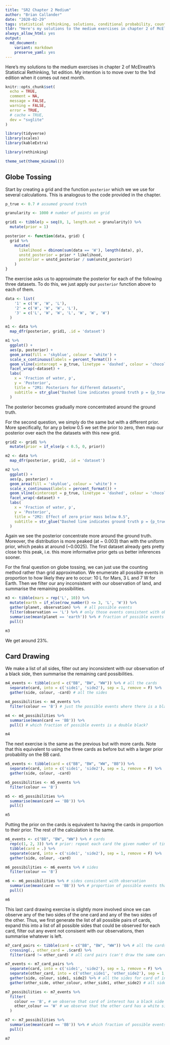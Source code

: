 ```yaml
---
title: "SR2 Chapter 2 Medium"
author: "Brian Callander"
date: "2020-02-29"
tags: statistical rethinking, solutions, conditional probability, counting, grid approximation
tldr: "Here's my solutions to the medium exercises in chapter 2 of McElreath's Statistical Rethinking, 1st edition."
always_allow_html: yes
output: 
  md_document:
    variant: markdown
    preserve_yaml: yes
---
```


Here's my solutions to the medium exercises in chapter 2 of McElreath's Statistical Rethinking, 1st edition. My intention is to move over to the 1nd edition when it comes out next month.

<!--more-->

<div>
  $\DeclareMathOperator{\dbinomial}{Binomial}
   \DeclareMathOperator{\dbernoulli}{Bernoulli}
   \DeclareMathOperator{\dpoisson}{Poisson}
   \DeclareMathOperator{\dnormal}{Normal}
   \DeclareMathOperator{\dt}{t}
   \DeclareMathOperator{\dcauchy}{Cauchy}
   \DeclareMathOperator{\dexponential}{Exp}
   \DeclareMathOperator{\duniform}{Uniform}
   \DeclareMathOperator{\dgamma}{Gamma}
   \DeclareMathOperator{\dinvpamma}{Invpamma}
   \DeclareMathOperator{\invlogit}{InvLogit}
   \DeclareMathOperator{\logit}{Logit}
   \DeclareMathOperator{\ddirichlet}{Dirichlet}
   \DeclareMathOperator{\dbeta}{Beta}$
</div>

```r
knitr::opts_chunk$set(
  echo = TRUE,
  comment = NA,
  message = FALSE,
  warning = FALSE,
  error = TRUE,
  # cache = TRUE,
  dev = "svglite"
)

library(tidyverse)
library(scales)
library(kableExtra)

library(rethinking)

theme_set(theme_minimal())

```

## Globe Tossing

Start by creating a grid and the function `posterior` which we we use for several calculations. This is analogous to the code provided in the chapter.

```r
p_true <- 0.7 # assumed ground truth

granularity <- 1000 # number of points on grid

grid1 <- tibble(p = seq(0, 1, length.out = granularity)) %>% 
  mutate(prior = 1)

posterior <- function(data, grid) {
  grid %>% 
    mutate(
      likelihood = dbinom(sum(data == 'W'), length(data), p),
      unstd_posterior = prior * likelihood,
      posterior = unstd_posterior / sum(unstd_posterior)
    )
}
```

The exercise asks us to approximate the posterior for each of the following three datasets. To do this, we just apply our `posterior` function above to each of them.

```r
data <- list(
    '1' = c('W', 'W', 'L'),
    '2' = c('W', 'W', 'W', 'L'),
    '3' = c('L', 'W', 'W', 'L', 'W', 'W', 'W')
  ) 

m1 <- data %>% 
  map_dfr(posterior, grid1, .id = 'dataset')
```


```r
m1 %>% 
  ggplot() + 
  aes(p, posterior) + 
  geom_area(fill = 'skyblue', colour = 'white') +
  scale_x_continuous(labels = percent_format()) +
  geom_vline(xintercept = p_true, linetype = 'dashed', colour = 'chocolate') +
  facet_wrap(~dataset) +
  labs(
    x = 'Fraction of water, p',
    y = 'Posterior',
    title = "2M1: Posteriors for different datasets",
    subtitle = str_glue("Dashed line indicates ground truth p = {p_true}")
  )
```

The posterior becomes gradually more concentrated around the ground truth.

For the second question, we simply do the same but with a different prior. More specifically, for any p below 0.5 we set the prior to zero, then map our posterior over each the the datasets with this new grid.


```r
grid2 <- grid1 %>% 
  mutate(prior = if_else(p < 0.5, 0, prior))

m2 <- data %>% 
  map_dfr(posterior, grid2, .id = 'dataset')
```


```r
m2 %>% 
  ggplot() + 
  aes(p, posterior) + 
  geom_area(fill = 'skyblue', colour = 'white') +
  scale_x_continuous(labels = percent_format()) +
  geom_vline(xintercept = p_true, linetype = 'dashed', colour = 'chocolate') +
  facet_wrap(~dataset) +
  labs(
    x = 'Fraction of water, p',
    y = 'Posterior',
    title = "2M2: Effect of zero prior mass below 0.5",
    subtitle = str_glue("Dashed line indicates ground truth p = {p_true}")
  )
```

Again we see the posterior concentrate more around the ground truth. Moreover, the distribution is more peaked (at ~ 0.003) than with the uniform prior, which peaks at around (~0.0025). The first dataset already gets pretty close to this peak, i.e. this more informative prior gets us better inferences sooner.

For the final question on globe tossing, we can just use the counting method rather than grid approximation. We enumerate all possible events in proportion to how likely they are to occur: 10 L for Mars, 3 L and 7 W for Earth. Then we filter our any inconsistent with our observation of land, and summarise the remaining possibilities.

```r
m3 <- tibble(mars = rep('L', 10)) %>% 
  mutate(earth = if_else(row_number() <= 3, 'L', 'W')) %>% 
  gather(planet, observation) %>%  # all possible events
  filter(observation == 'L') %>% # only those events consistent with observation
  summarise(mean(planet == 'earth')) %>% # fraction of possible events that are earth
  pull()

m3
```

We get around 23%.

## Card Drawing

We make a list of all sides, filter out any inconsistent with our observation of a black side, then summarise the remaining card possibilities.

```r
m4_events <- tibble(card = c("BB", "BW", "WW")) %>% # all the cards
  separate(card, into = c('side1', 'side2'), sep = 1, remove = F) %>% 
  gather(side, colour, -card) # all the sides

m4_possibilities <- m4_events %>%  
  filter(colour == 'B') # just the possible events where there is a black side

m4 <- m4_possibilities %>%  
  summarise(mean(card == 'BB')) %>% 
  pull() # which fraction of possible events is a double black?

m4
```

The next exercise is the same as the previous but with more cards. Note that this equivalent to using the three cards as before but with a larger prior probability on the BB card.

```r
m5_events <- tibble(card = c("BB", "BW", "WW", "BB")) %>% 
  separate(card, into = c('side1', 'side2'), sep = 1, remove = F) %>% 
  gather(side, colour, -card) 

m5_possibilities <- m5_events %>% 
  filter(colour == 'B') 

m5 <- m5_possibilities %>% 
  summarise(mean(card == 'BB')) %>% 
  pull()

m5
```

Putting the prior on the cards is equivalent to having the cards in proportion to their prior. The rest of the calculation is the same.

```r
m6_events <- c("BB", "BW", "WW") %>% # cards
  rep(c(1, 2, 3)) %>% # prior: repeat each card the given number of times
  tibble(card = .) %>% 
  separate(card, into = c('side1', 'side2'), sep = 1, remove = F) %>%
  gather(side, colour, -card) 

m6_possibilities <- m6_events %>% # sides
  filter(colour == 'B') 

m6 <- m6_possibilities %>% # sides consistent with observation
  summarise(mean(card == 'BB')) %>% # proportion of possible events that are BB
  pull()

m6
```

This last card drawing exercise is slightly more involved since we can observe any of the two sides of the one card and any of the two sides of the other. Thus, we first generate the list of all possible pairs of cards, expand this into a list of all possible sides that could be observed for each card, filter out any event not consisent with our observations, then summarise whatever is left.

```r
m7_card_pairs <- tibble(card = c("BB", "BW", "WW")) %>% # all the cards
  crossing(., other_card = .$card) %>%  
  filter(card != other_card) # all card pairs (can't draw the same card twice)

m7_events <- m7_card_pairs %>% 
  separate(card, into = c('side1', 'side2'), sep = 1, remove = F) %>% 
  separate(other_card, into = c('other_side1', 'other_side2'), sep = 1, remove = F) %>% 
  gather(side, colour, side1, side2) %>% # all the sides for card of interest
  gather(other_side, other_colour, other_side1, other_side2) # all sides of other card

m7_possibilities <- m7_events %>%  
  filter(
    colour == 'B', # we observe that card of interest has a black side
    other_colour == 'W' # we observe that the other card has a white side
  ) 

m7 <- m7_possibilities %>%  
  summarise(mean(card == 'BB')) %>% # which fraction of possible events is a double black?
  pull()

m7
```
